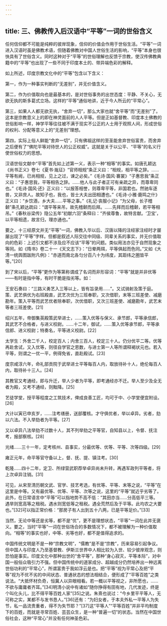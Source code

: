 ```yaml
---
---
---
```

title: 三、佛教传入后汉语中“平等”一词的世俗含义
---




任何信仰都不可能是纯粹的彼岸现象，信仰的价值会作用于世俗生活。“平等”一词进入汉语时虽是佛教术语，但随着佛教对中国人世俗生活的影响，“平等”本身也很快具有了世俗含义。同时这种对于“平等”的世俗理解也反馈于宗教，使汉传佛教典籍中的“平等”也出现了一些不同于印度本土的、带异端色彩的解释。

如上所述，印度宗教文化中的“平等”包含以下含义：

第一，作为一种事实判断的“无差别”，并无价值含义。

第二，作为价值取向也是最基本的，是对世俗事务的出世态度：平静、不关心，无欲无执的斯多葛式立场。这样的“平等”通俗地讲，近于今人所云的“平常心”。

第三，如果人人都无欲无执，“舍弃一切”，那么大家也就“舍平等”而“无差别”了。这本是宗教意义上的即在神灵面前的人人平等。但是正如基督教、印度本土佛教的世俗影响一样，神学平等往往被不满于现实不公正的人士用于观照人间，形成世俗的权利、分配等意义上的“无差别”理想。

第四，实际上俗人鲜能“舍弃一切”，只有佛祖这样的至圣能舍弃世俗富贵，而舍弃之后便有了“佛陀平等对待世人的公正权威”。这就是关于以公平、“平等”的名义行使世俗权力的思想。

汉语世俗文献中“平等”首先如上述第一义，表示一种“相等”的事实。如唐孔颖达《尚书正义》卷七《夏书·胤征》“官师相规”条正义曰：“相规，相平等之辞。……平等有阙，已尚相规，见上之过，谏之必矣。”《毛诗·国风·褰裳》“子惠思我”条正义曰：“子惠思我，平等相告之辞。……他人与此子者正可有亲疏之异，而尊卑同也。”《毛诗·国风·还》正义曰：“以报答相誉，则尊卑平等，非国君也。然驰车逐兽，又非庶人。故知子也，我也，皆士大夫出田相遭也。”《毛诗·小雅·鹿鸣之什》正义曰：“乡饮酒，乡大夫……平等之事。”《礼记·丧服小记》“为父母，长子稽颡”条孔颖达疏曰：“谓平等来吊，故先稽颡而后拜。……先拜而后稽颡，若平等相吊。”《春秋谷梁传》隐公五年“初献六羽”条释曰：“齐侯尊鲁，故特言献。‘卫宝’，以平等相遗，故言归，理亦通也。”

要之，十三经原文并无“平等”一词，佛教入华以后、汉唐以降的注经家注经时才屡屡出现了“平等”字样。但都是叙述人际交往中同级、同辈关系的事实，并无价值取向的色彩：上述引文都不涉及应不应该“平等”的问题。类似用法亦见于自然现象之等同。如《隋书》卷二十一《天文志下》：“日晕两珥，平等俱起而色同。”又如《大清一统舆图跋附凡例》：“赤道而南北各匀分百八十为纬度，其距纬之圈皆平等。”[20]

到了宋以后，“平等”更作为等第称谓成了名词而非形容词：“平等”就是并非优等——有时是指中等，有时干脆是指劣等。如：


王安石奏曰：“三路义勇艺入三等以上，皆有旨录用……”。又试骑射及策于庭。策、武艺俱优为右班殿直，武艺次优为三班奉职，又次借职，末等三班差使、减磨勘年。策入平等而武艺优者除奉职，次优借职，又次三班差使、减磨勘年，武艺末等者三班差使。[21]


绍兴五年，帝御集英殿策武举进士，……策入优等与保义、承节郎，平等承信郎，其武艺不合格者，与进义校尉。……十二年，御试，……策入优等承节郎，平等承信郎、进义校尉；特奏名，平等进义校尉。[22]


太学生：外舍二千人，校定百人；内舍三百人，校定三十人。仍分优平二等。优等再赴舍试，又入优等，则径自学官之恩数，与进士第一人等所谓释褐状元也。若入平等，则谓之一优一平，例得免省，直赴殿试。[23]


度宗咸淳六年，命礼部贡院于武举进士平等每百人内，取放待补十人，绝伦每百人内，取待补十三人。[24]


其教官又考通经，即与升迁，举人少者为平等，即考通经亦不迁。举人至少及全无者为殿，又考不通经，则黜降。[25]


艺徒学堂，授平等程度之工筑技术，俾成良善工匠，均可于中、小学堂便宜附设。[26]


大计以寅已申亥岁，……注考缮册，送部覆核。才守俱优者，举以卓异。劣者，劾以六法。不入举劾者为平等。[27]


又以卓异八法举劾不过数十人，其不列举劾之平等官，自知县以上，令督、抚注考，报部察核。[28]


光绪……三十一年，定考核州、县事实，分最优等、优等、平等、次等四级。[29]


雍正元年，命平等官守备以上，督、抚、提、镇注考。[30]

乾隆……四十二年，定卫、所绿营武职荐举卓异尚未升转，再遇军政列平等者，将上次卓异注销。[31]


可见，从宋至清历朝文武、官学、技艺考选，有优等、平等、末等之说，“平等”在这里是中等。又有最优等、优等、平等、次等之说，这里的“平等”就近乎劣等了。此外，在日常语言中“平等”可以指地势不高不低：“其田亦当……分高低平三等。遇旱则宽高等之租税。遇水则宽低等之租税。遇全荒然后及于平等。此均农之大要也。”[32]可以指正常价格：“那房子有人出到五十八两，已是平等足价。”[33]

当然，无论中等还是劣等，都不是“优”，更不是理想状态，“平等”一词在此并无褒义。要之，当时“平等”一词在世俗场合的多数情况下，都不被理解为一种价值取向。“相等”的事实也好，中等、劣等也好，都不是值得追求的。

中国传统文明是不是一种“宗教文明”，“儒教”是不是“宗教”，历来容易引起争议。但中国人与印度人乃至基督教、伊斯兰世界中人相比较为入世、较少彼岸观念，则恐怕是事实。印度文化中那种出世的“舍平等”，那种“身心寂灭，平等本际”，对中国一般俗众吸引力不强。但中国传统中的道家成分、超越成分仍然培养出一种远离世俗功利的“平常心”，所谓富贵于我如浮云是也。把“平等”视为平常心及把“平等”视为不优不劣的中间状态、普通状态的想法相结合，便形成了“平等百姓”之类说法。“大抵怀材负奇，恒冀人以异眼相看。若一概以平等视之，非所愿也，……不欲与庸庸者齐耳。”[34]明清小说中有诸如“随你挣得有田有地，几代发迹，终是个叫化头儿，比不得平等百姓人家”[35]之说。朱熹也说过：“今乡里平平等人，无可称之实，某都不与发书恳人。”[36]还有：“为妇女者，于本夫外私一平等人为失节，私一品流贵重者，得不为失节耶？”[37]这“平等人”“平等百姓”并非平均制度下的百姓，而就是寻常百姓、芸芸众生，是一种“普遍一切”的状态。当然在中国世俗社会，这种“平常心”并没有任何神圣色彩。